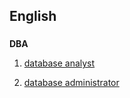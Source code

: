 ==English==
==={{initialism}}===
'''DBA'''
#{{computing}} [[database analyst]]
#{{computing}} [[database administrator]]